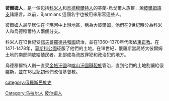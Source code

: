 '''彼爾姆人'''，是一個包括[[科米人|科米人]]和[[烏德穆爾特人|烏德穆爾特人]]的芬蘭-烏戈爾人族群，說[[彼爾姆語支|彼爾姆語支]]諸語言。以前，Bjarmians 這個名字也被用來形容這些人。

彼爾姆人最早居住在卡瑪河中上游地區，稱為大彼爾姆，他們在9世紀時分為科米人和烏德穆爾特人兩個分支。

科米人在13世紀受[[諾夫哥羅德共和國|諾夫哥羅德共和國]]統治，並在1360-1370年代皈依[[東正教|東正教]]。在1471-1478年，[[莫斯科公國|莫斯科公國]]征服了他們的土地。在18世紀，俄羅斯當局將大彼爾姆土地的南部開放給殖民者，北部成為流放罪犯和政治犯的地方。

烏德穆爾特人則一直受[[金帳汗國|金帳汗國]]和[[喀山汗國|喀山汗國]][[韃靼族|韃靼族]]管治，直到他們的土地割讓給俄羅斯，並在18世紀初他們改信基督教。

{{Uralic peoples}}

[[Category:乌拉尔人|Category:乌拉尔人]]
[[category:俄羅斯民族史|category:俄羅斯民族史]]
[[Category:彼尔姆人|]]